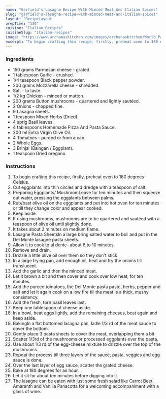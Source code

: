 ---
name: "Garfield's Lasagna Recipe With Minced Meat And Italian Spices"
slug: "garfield's-lasagna-recipe-with-minced-meat-and-italian-spices"
layout: 'RecipeLayout'
prepTime: "130"
cuisine: "Italian Recipes"
cuisineSlug: "italian-recipes"
image: "https://www.archanaskitchen.com/images/archanaskitchen/World_Pastas_Pizzas/garfield_lasagne_recipe_with_minced_meat_and_italian_spices.jpg"
excerpt: "To begin crafting this recipe, firstly, preheat oven to 180 degrees Celsius"
---

### Ingredients

- 150 grams Parmesan cheese - grated.
- 1 tablespoon Garlic - crushed.
- 1/4 teaspoon Black pepper powder.
- 200 grams Mozzarella cheese - shredded.
- Salt - to taste.
- 1/2 kg Chicken - minced or mutton.
- 200 grams Button mushrooms - quartered and lightly sautéed.
- 2 Onions - chopped fine.
- 9 Lasagna sheets.
- 1 teaspoon Mixed Herbs (Dried).
- 4 sprig Basil leaves.
- 4 tablespoons Homemade Pizza And Pasta Sauce.
- 200 ml Extra Virgin Olive Oil.
- 4 Tomatoes - pureed or from a can.
- 2 Whole Eggs.
- 3 Brinjal (Baingan / Eggplant).
- 1 teaspoon Dried oregano.

### Instructions

1. To begin crafting this recipe, firstly, preheat oven to 180 degrees Celsius.
1. Cut eggplants into thin circles and dredge with a teaspoon of salt.
1. Preparing Eggplants/ MushroomLeave for ten minutes and then squeeze out water, pressing the eggplants between palms.
1. Rub/bast olive oil on the eggplants and put into hot oven for ten minutes or till they change color and appear cooked.
1. Keep aside.
1. If using mushrooms, mushrooms are to be quartered and sautéed with a teaspoon of olive oil until slightly done.
1. It takes about 2 minutes on medium flame.
1. Lasagne Pasta SheetsIn a large bring salted water to boil and put in the Del Monte lasagne pasta sheets.
1. Allow it to cook to al dente- about 8 to 10 minutes.
1. Remove and drain.
1. Drizzle a little olive oil over them so they don't stick.
1. In a large frying pan, add enough oil, heat and fry the onions till translucent.
1. Add the garlic and then the minced meat.
1. Let it brown a bit and then cover and cook over low heat, for ten minutes.
1. Add the pureed tomatoes, the Del Monte pasta paste, herbs, pepper and salt and let it again cook on a low fire till the meat is a thick, mushy consistency.
1. Add the fresh, torn basil leaves last.
1. Keep one tablespoon of cheese aside.
1. In a bowl, beat eggs lightly, add the remaining cheeses, beat again and keep aside.
1. BakingIn a flat bottomed lasagna pan, ladle 1/3 rd of the meat sauce to cover the bottom.
1. Gently place 3 pasta sheets to cover the meat, overlapping them a bit.
1. Scatter 1/3rd of the mushrooms or processed eggplants over the pasta.
1. Use about 1/3 rd of the egg-cheese mixture to drizzle over the top of the mushrooms.
1. Repeat the process till three layers of the sauce, pasta, veggies and egg sauce is done.
1. Over the last layer of egg sauce, scatter the grated cheese.
1. Bake at 180 degrees for an hour.
1. Let it sit for about ten minutes before digging into it.
1. The lasagne can be eaten with just some fresh salad like Carrot Beet Amaranth and Vanilla Panacotta for a welcoming accompaniment with a glass of wine.
